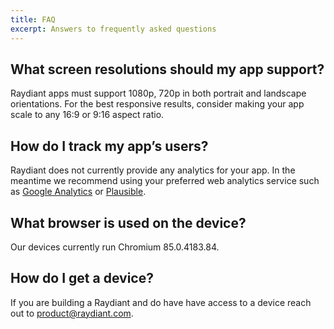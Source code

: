 ```yaml
---
title: FAQ
excerpt: Answers to frequently asked questions
---
```


## What screen resolutions should my app support?

Raydiant apps must support 1080p, 720p in both portrait and landscape orientations. For the best responsive results, consider making your app scale to any 16:9 or 9:16 aspect ratio.

## How do I track my app’s users?

Raydiant does not currently provide any analytics for your app. In the meantime we recommend using your preferred web analytics service such as [Google Analytics](https://analytics.google.com/analytics/web/) or [Plausible](https://plausible.io/).

## What browser is used on the device?

Our devices currently run Chromium 85.0.4183.84.

## How do I get a device?

If you are building a Raydiant and do have have access to a device reach out to [product@raydiant.com](mailto:product@raydiant.com).
